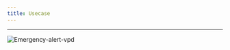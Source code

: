 ---
title: Usecase
---

---

![Emergency-alert-vpd](/images/emergency-alert-vpd.jpg "Documents")

